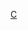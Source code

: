 {{asbox
| image     = Crocodile (PSF).png
| pix       = 40
| subject   = [[鱷魚]]
| qualifier = 
| category  = 鱷類小作品
| tempsort  =  
| name      = Template:Crocodilia-stub
}}<noinclude>
[[Category:動物小作品模板|C]]
</noinclude>